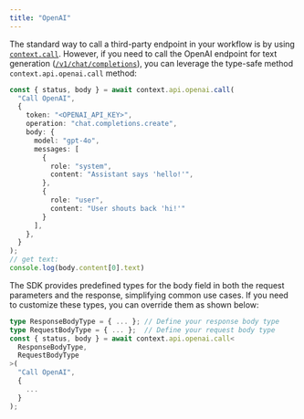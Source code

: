 ```yaml
---
title: "OpenAI"
---
```

The standard way to call a third-party endpoint in your workflow is by using [`context.call`](/workflow/basics/context#context-call).
However, if you need to call the OpenAI endpoint for text generation ([`/v1/chat/completions`](https://platform.openai.com/docs/api-reference/chat)), you can leverage the type-safe method `context.api.openai.call` method:
```typescript OpenAI
const { status, body } = await context.api.openai.call(
  "Call OpenAI",
  {
    token: "<OPENAI_API_KEY>",
    operation: "chat.completions.create",
    body: {
      model: "gpt-4o",
      messages: [
        {
          role: "system",
          content: "Assistant says 'hello!'",
        },
        {
          role: "user",
          content: "User shouts back 'hi!'"
        }
      ],
    },
  }
);
// get text:
console.log(body.content[0].text)
```
The SDK provides predefined types for the body field in both the request parameters and the response, simplifying common use cases. If you need to customize these types, you can override them as shown below:
```ts
type ResponseBodyType = { ... }; // Define your response body type
type RequestBodyType = { ... };  // Define your request body type
const { status, body } = await context.api.openai.call<
  ResponseBodyType,
  RequestBodyType
>(
  "Call OpenAI",
  {
    ...
  }
);
```